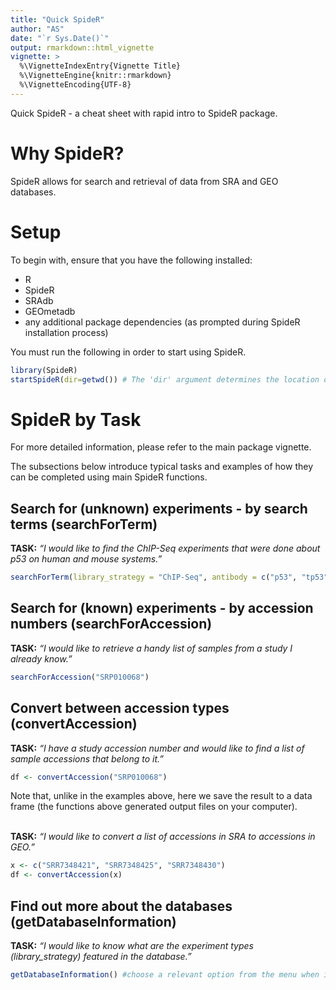 ```yaml
---
title: "Quick SpideR"
author: "AS"
date: "`r Sys.Date()`"
output: rmarkdown::html_vignette
vignette: >
  %\VignetteIndexEntry{Vignette Title}
  %\VignetteEngine{knitr::rmarkdown}
  %\VignetteEncoding{UTF-8}
---
```



Quick SpideR - a cheat sheet with rapid intro to SpideR package.


# Why SpideR?
SpideR allows for search and retrieval of data from SRA and GEO databases.  



# Setup
To begin with, ensure that you have the following installed:

- R
- SpideR
- SRAdb
- GEOmetadb
- any additional package dependencies (as prompted during SpideR installation process)


You must run the following in order to start using SpideR.  

```r
library(SpideR)
startSpideR(dir=getwd()) # The 'dir' argument determines the location of large database files
```


# SpideR by Task
For more detailed information, please refer to the main package vignette.  

The subsections below introduce typical tasks and examples of how they can be completed using main SpideR functions.  


## Search for (unknown) experiments - by search terms (searchForTerm)

**TASK:** *"I would like to find the ChIP-Seq experiments that were done about p53 on human and mouse systems."*  
```r
searchForTerm(library_strategy = "ChIP-Seq", antibody = c("p53", "tp53"), species = c("9606", "10090"))
```



## Search for (known) experiments - by accession numbers (searchForAccession)

**TASK:** *"I would like to retrieve a handy list of samples from a study I already know."*  
```r
searchForAccession("SRP010068")
```


## Convert between accession types (convertAccession)
**TASK:** *"I have a study accession number and would like to find a list of sample accessions that belong to it."*  
```r
df <- convertAccession("SRP010068") 
```

Note that, unlike in the examples above, here we save the result to a data frame (the functions above generated output files on your computer).  
<br>


**TASK:** *"I would like to convert a list of accessions in SRA to accessions in GEO."*  
```r
x <- c("SRR7348421", "SRR7348425", "SRR7348430")
df <- convertAccession(x)
```



## Find out more about the databases (getDatabaseInformation)

**TASK:** *"I would like to know what are the experiment types (library_strategy) featured in the database."*
```r
getDatabaseInformation() #choose a relevant option from the menu when it appears
```


